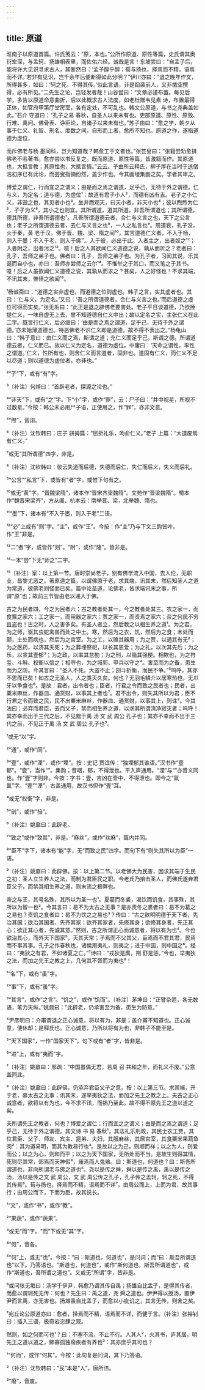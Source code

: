```yaml
---
---
---
```

title: 原道
---







淮南子以原道首篇。许氏笺云：“原，本也。”公所作原道、原性等篇，史氏谓其奥衍宏深，与孟轲、扬雄相表里，而佐佑六经。诚哉是言！东坡尝曰：“自孟子后，能将许大见识寻求古人，其断然曰：‘孟子醇乎醇；荀与扬也，择焉而不精，语焉而不详。’若非有见识，岂千余年后便断得如此分明？”伊川亦曰：“退之晚年作文，所得甚多，如曰：‘轲之死，不得其传。’似此言语，非是蹈袭前人，又非凿空撰得，必有所见。”二先生之论，岂轻发者哉！山谷尝曰：“文章必谨布置。每见后学，多告以原道命意曲折，后以此概求古人法度，如老杜赠韦见素 诗，布置最得正体，如官府甲第厅堂房室，各有定处，不可乱也。韩文公原道，与书之尧典盖如此。”石介 守道曰：“孔子之易 春秋，自圣人以来未有也。吏部原道、原性、原毁、行难、禹问、佛骨表、诤臣论，自诸子以来未有也。”苏子由曰：“愈之学，朝夕从事于仁义、礼智、刑名、度数之间，自形而上者，愈所不知也。原道之作，遂指道德为虚位，

而斥佛老与杨 墨同科，岂为知道哉？韩愈工于文者也。”张芸叟曰：“张籍尝劝愈排佛老不若著书。愈亦尝以书反复之。既而原道、原性等篇，皆激籍而作。其原道也，大抵言教；其原性也，大抵言情。”云云。子由所云释氏，柳子厚在当时于送僧浩初序已有此论，而芸叟指摘纷然，盖少作也。今其画墁集删之矣。学者其审之。

博爱之谓仁，行而宜之之谓义；由是而之焉之谓道，足乎己，无待于外之谓德。仁与义，为定名；道与德，为虚位¹：故道有君子小人²，而德有凶有吉。老子之小仁义，非毁之也，其见者小也³。坐井而观天，曰天小者，非天小也⁴；彼以煦煦为仁⁵，孑孑为义⁶，其小之也则宜。其所谓道，道其所道，非吾所谓道也；其所谓德，德其所德，非吾所谓德也⁷。凡吾所谓道德云者，合仁与义言之也，天下之公言也；老子之所谓道德云者，去仁与义言之也⁸，一人之私言也⁹。周道衰，孔子没，火于秦，黄 老于汉，佛于晋、魏、梁、隋之间¹⁰，其言道德仁义者，不入于杨，则入于墨；不入于老，则入于佛¹¹。入于彼，必出于此。入者主之，出者奴之¹²；入者附之，出者污之¹³。噫！后之人其欲闻仁义道德之说，孰从而听之？老者曰：孔子，吾师之弟子也。佛者曰：孔子，吾师之弟子也。为孔子者，习闻其说，乐其诞而自小也，亦曰：吾师亦尝师之云尔¹⁴。不惟举之于其口，而又笔之于其书。噫！后之人虽欲闻仁义道德之说，其孰从而求之？甚矣，人之好怪也！不求其端，不讯其末，惟怪之欲闻¹⁵。

¹杨诚斋曰：“道德之实非虚也，而道德之位则虚也。韩子之言，实其虚者也。其曰：‘仁与义，为定名。’又曰：‘吾之所谓道德者，合仁与义言之也。’而后道德之虚位可得而实矣。”张无垢曰：“此正是退之辟佛老要害处。老子平日谈道德，乃欲捶提仁义，一味自虚无上去，曾不知道德自仁义中出；故以定名之实，主张仁义在此二字。既言行仁义，后必继曰：‘由是而之焉之谓道，足乎己，无待于外之谓德。’亦未始薄道德也。特恶佛老不识仁义即是道德，故不得不表出之。”杨龟山曰：“韩子意曰：由仁义而之焉，斯谓之道；充仁义而足乎己，斯谓之德。所谓道德云者，仁义而已。故以仁义为定名，道德为虚位。中庸曰：‘天命之谓性，率性之谓道。’仁义，性所有也，则舍仁义而言道者，固非也。道固有仁义，而仁义不足以尽道；则以道德为虚位者，亦非也。”

²“子”下，或有“有”字。

³〔补注〕何焯曰：“首辟老者，探源之论也。”

⁴“非天”下，或有“之”字。下“小”字，或作“罪”，云：尸子曰：“井中视星，所视不过数星。”今按：韩公未必用尸子语，正使用之，作“罪”，亦非文意。

⁵“煦”，音诩。

⁶〔补注〕沈钦韩曰：庄子 骈拇篇：“屈折礼乐，呴俞仁义。”老子 上篇：“大道废焉有仁义。”

⁷或无“其所谓德”四字，非是。

⁸〔补注〕沈钦韩曰：彼云失道而后德，失德而后仁，失仁而后义，失义而后礼。

⁹“公言”“私言”下，或皆有“者”字，或惟下句有之。

¹⁰或无“黄”字。“晋魏梁隋”，诸本作“晋宋齐梁魏隋”。文苑作“晋梁魏隋”。蜀本作“魏晋宋梁齐”，方从阁、杭本云：南举晋、梁，北举魏、隋也。

¹¹“墨”下，诸本有“不入于墨，则入于老”二语。

¹²“必”上或有“则”字。“主”，或作“王”。今按：作“主”乃与下文三韵皆叶，作“王”非是。

¹³二“者”字，或皆作“则”。“附”，或作“隆”。皆非是。

¹⁴一本“尝”下无“师之”二字。

¹⁵〔补注〕案：以上第一节。唐时崇尚老子，别有佛学流入中国，去人伦，无职业，昌黎尤恶之。著原道之篇，以谓佛原于老，求其端，讯其末，然后知圣人之道为常道，彼佛老则怪而已矣。篇中论圣道，论佛老，皆求端讯末之事，所谓“原”也；故前三节皆由老以递入于佛。

古之为民者四，今之为民者六；古之教者处其一，今之教者处其三。农之家一，而食粟之家六；工之家一，而用器之家六；贾之家一，而资焉之家六；奈之何民不穷且盗也！古之时，人之害多矣。有圣人者立，然后教之以相生养之道¹。为之君，为之师，驱其虫蛇禽兽而处之中土。寒，然后为之衣，饥，然后为之食；木处而颠，土处而病也，然后为之宫室。为之工，以赡其器用；为之贾，以通其有无²；为之医药，以济其夭死；为之葬埋祭祀，以长其恩爱；为之礼，以次其先后；为之乐，以宣其壹郁³；为之政，以率其怠勌；为之刑，以锄其强梗。相欺也，为之符玺、斗斛、权衡以信之；相夺也，为之城郭、甲兵以守之⁴。害至而为之备，患生而为之防。今其言曰：“圣人不死，大盗不止；剖斗折衡，而民不争。”⁵呜呼，其亦不思而已矣！如古之无圣人，人之类灭久矣。何也？无羽毛鳞介以居寒热也，无爪牙以争食也⁶。是故：君者，出令者也；臣者，行君之令而致之民者也；民者，出粟米麻丝，作器皿、通货财，以事其上者也⁷。君不出令，则失其所以为君；臣不行君之令而致之民，民不出粟米麻丝，作器皿、通货财，以事其上，则诛⁸。今其法曰：必弃而君臣，去而父子，禁而相生养之道，以求其所谓清净寂灭者；呜呼！其亦幸而出于三代之后，不见黜于禹 汤 文 武 周公 孔子也；其亦不幸而不出于三代之前，不见正于禹 汤 文 武 周公 孔子也⁹。

¹或无“以”字。

²“通”，或作“同”。

³“壹”，或作“湮”，或作“堙”。按：史记 贾谊传：“独堙郁其谁语。”汉书作“壹郁”。“壹”，当作“”。集韵；音咽，郁，不得泄也。平入声通用。“湮”与“”亦音义同也。作“壹”字则非。今按：字书：壹，吉凶在壶中，不得泄也。即今之“氤氲”字。“壹”“湮”，古盖通用，故汉书但作“壹”耳。

⁴或无“权衡”字，非是。

⁵“剖”，或作“掊”。

⁶〔补注〕姚鼐曰：此辟老。

⁷“致之”或作“致其”，非是。“麻丝”，或作“丝麻”，篇内并同。

⁸“臣不”字下，诸本有“能”字，无“而致之民”四字。而句下有“则失其所以为臣”一语。

⁹〔补注〕姚鼐曰：此辟佛。按：以上第二节。以老佛大为民害，因求其端于生民之初：圣人立生养人之法，而制为君臣民之职。今老氏乃掊击圣人，而佛氏遂弃君臣父子，而禁其相生养之道，则末流之极弊也。

帝之与王，其号名殊，其所以为圣一也¹。夏葛而冬裘，渴饮而饥食，其事殊，其所以为智一也²。今其言曰：曷不为太古之无事？是亦责冬之裘者曰：曷不为葛之之易也？责饥之食者曰：曷不为饮之之易也³？传曰：“古之欲明明德于天下者，先治其国；欲治其国者，先齐其家；欲齐其家者，先修其身；欲修其身者，先正其心；欲正其心者，先诚其意。”然则，古之所谓正心而诚意者，将以有为也⁴。今也欲治其心，而外天下国家⁵，灭其天常；子焉而不父其父，臣焉而不君其君，民焉而不事其事。孔子之作春秋也，诸侯用夷礼，则夷之；进于中国，则中国之⁶。经曰：“夷狄之有君，不如诸夏之亡。”⁷诗曰：“戎狄是膺，荆 舒是惩。”今也，举夷狄之法，而加之先王之教之上，几何其不胥而为夷也⁸！

¹“名”下，或有“虽”字。

²“事”下，或有“虽”字。

³“其言”，或作“之言”。“饥之”，或作“饥而”。〔补注〕茅坤曰：“正譬杂遝，各无数语，笔力天纵。”姚鼐曰：“此辟老，仍承害至为备，患生为防意。”

⁴尹彦明曰：介甫谓退之正心诚意，将以有为，非是；盖介甫不知道也。正心诚意，便休却；是释氏也。正心诚意，乃所以将有为也，非韩子不能至是。

⁵“天下国家”，一作“国家天下”。句下或有“者”字，皆非是。

⁶“进”上，或有“夷而”字。

⁷〔补注〕姚鼐曰：邢疏：“中国虽偶无君，若周 召 共和之年，而礼义不废。”公意盖同此。

⁸〔补注〕姚鼐曰：此辟佛，仍承弃君臣父子之意。按：以上第三节。求其端，开于老，慕太古之无事；讯其末，遂举夷狄之法，而加之先王之教之上。夫古之正心诚意者，欲将以有为也，今不求不讯，而祸乃至此。故不得不原先王之道以道之矣。

夫所谓先王之教者，何也？博爱之谓仁；行而宜之之谓义；由是而之焉之谓道；足乎己，无待于外之谓德。其文诗 书 易 春秋¹，其法礼乐刑政，其民士农工贾，其位君臣、父子、师友、宾主、昆弟、夫妇，其服麻丝，其居宫室，其食粟米果蔬鱼肉²：其为道易明，而其为教易行也³。是故以之为己，则顺而祥；以之为人，则爱而公；以之为心，则和而平；以之为天下国家，无所处而不当。是故生则得其情，死则尽其常，郊焉而天神假⁴，庙焉而人鬼飨。曰：斯道也，何道也？曰：斯吾所谓道也，非向所谓老与佛之道也⁵。尧以是传之舜，舜以是传之禹，禹以是传之汤，汤以是传之文 武 周公，文 武 周公传之孔子，孔子传之孟轲，轲之死，不得其传焉⁶。荀与扬也，择焉而不精，语焉而不详⁷。由周公而上，上而为君，故其事行；由周公而下，下而为臣，故其说长。

¹“文”，或作“书”，或作“教”。

²“果蔬”，或作“蔬果”。

³或无“而”字。“而”下或无“其”字。

⁴“假”，音各。

⁵“何”上，或无“也”。今按：“曰：斯道也，何道也”，是问词；而“曰：斯吾所谓道也”以下。乃答语也。“斯道也，何道也”，或作“斯何道也，斯吾所谓道也”，或作“斯道也，吾所谓之道也”。又或无“所谓”字，皆非是。

⁶或问张无垢曰：汤学于伊尹，韩愈乃谓其传自禹；扬雄自比孟子，是得其传者，而愈以谓轲死无传：何也？先生曰：禹之道，尧 舜之道也。伊尹得以授汤，置伊尹而言禹，亦无害也。扬雄虽自比孟子，而愈以小疵讥之，其言无传，则舍之矣。

⁷宛丘论公原道亦曰：愈者，择焉而不精，语焉而不详，而健于言。〔补注〕张裕钊曰：插入三语，极奇宕恣肆之观。

然则，如之何而可也¹？曰：不塞不流，不止不行。人其人²，火其书，庐其居，明先王之道以道之，鳏寡孤独癈疾者有养也³：其亦庶乎其可也？

¹“何而”，或作“何其”。今按：此句复是问词，其下乃答语。

²〔补注〕沈钦韩曰：“民”本是“人”，唐所讳。

³“癈”，音废。